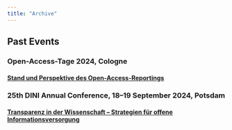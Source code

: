 ```yaml
---
title: "Archive"
---
```


## Past Events


### Open-Access-Tage 2024, Cologne

#### [Stand und Perspektive des Open-Access-Reportings](events/oat24_20240910.qmd)

### 25th DINI Annual Conference, 18--19 September 2024, Potsdam

#### [Transparenz in der Wissenschaft -- Strategien für offene Informationsversorgung](events/dini24_20240919.qmd)
